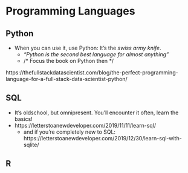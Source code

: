 # Programming Languages

## Python

- When you can use it, use Python: It's the *swiss army knife*.
  - *"Python is the second best language for almost anything"*
  - /* Focus the book on Python then */
  
https://thefullstackdatascientist.com/blog/the-perfect-programming-language-for-a-full-stack-data-scientist-python/

## SQL

- It's oldschool, but omnipresent. You'll encounter it often, learn the basics!
- https://letterstoanewdeveloper.com/2019/11/11/learn-sql/
  - and if you're completely new to SQL: https://letterstoanewdeveloper.com/2019/12/30/learn-sql-with-sqlite/

## R
